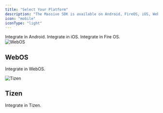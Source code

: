 ```yaml
---
title: "Select Your Platform"
description: "The Massive SDK is available on Android, FireOS, iOS, WebOS, and Tizen."
icon: "mobile"
iconType: "light"
---
```


<Columns cols={2}>
  <Card title="Android" icon="android" href="/monetization-sdk/mobile-android">
    Integrate in Android.
  </Card>

  <Card title="iOS" icon="apple" href="/monetization-sdk/mobile-ios">
    Integrate in iOS.
  </Card>

  <Card title="Fire OS" icon="amazon" href="/monetization-sdk/tv-fire">
    Integrate in Fire OS.
  </Card>

  <Card href="/monetization-sdk/webos">
    <div style={{ display: "flex", alignItems: "center", gap: "8px", margin: "0 -4px 0 0", padding: 0 }}>
      <img
        src="/logo/webos.svg"
        alt="WebOS"
        style={{ width: "24px", height: "24px", margin: "0 0 0 -4px", padding: "2px", objectFit: "cover" }}
      />
      <h2
        className="not-prose font-semibold text-base text-gray-800 dark:text-white"
        data-component-part="card-title"
        style={{ margin: "16px 0 0 0", padding: 0 }}
      >
        WebOS
      </h2>
    </div>
    <p style={{ margin: "4px 0 0 0", padding: 0 }}>Integrate in WebOS.</p>
  </Card>

  <Card href="/monetization-sdk/tizen">
    <div style={{ display: "flex", alignItems: "center", gap: "8px", margin: "0 -4px 0 0", padding: 0 }}>
      <img
        src="/logo/tizen.svg"
        alt="Tizen"
        style={{ width: "24px", height: "24px", margin: "0 0 0 -4px", padding: "2px", objectFit: "cover" }}
      />
      <h2
        className="not-prose font-semibold text-base text-gray-800 dark:text-white"
        data-component-part="card-title"
        style={{ margin: "16px 0 0 0", padding: 0 }}
      >
        Tizen
      </h2>
    </div>
    <p style={{ margin: "4px 0 0 0", padding: 0 }}>Integrate in Tizen.</p>
  </Card>
</Columns>
